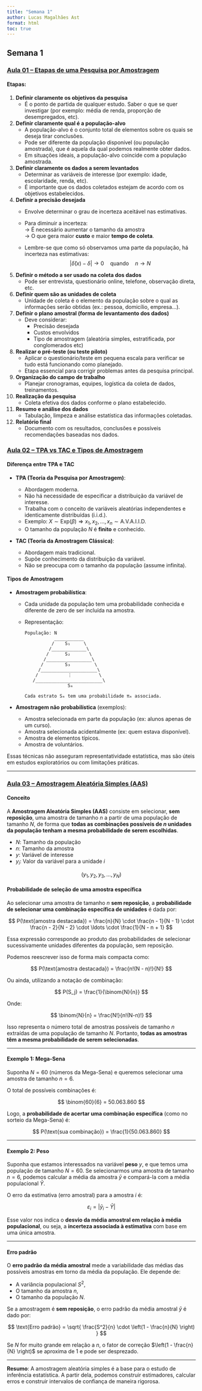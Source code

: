 ```yaml
---
title: "Semana 1"
author: Lucas Magalhães Ast
format: html
toc: true
---
```


## Semana 1

### [Aula 01 – Etapas de uma Pesquisa por Amostragem](https://youtu.be/mu8u93fDKCY?si=sPKq5nXEBOyEkaAr)

#### Etapas:

1. **Definir claramente os objetivos da pesquisa**  
   - É o ponto de partida de qualquer estudo. Saber o que se quer investigar (por exemplo: média de renda, proporção de desempregados, etc).

2. **Definir claramente qual é a população-alvo**  
   - A população-alvo é o conjunto total de elementos sobre os quais se deseja tirar conclusões.
   - Pode ser diferente da população disponível (ou população amostrada), que é aquela da qual podemos realmente obter dados.
   - Em situações ideais, a população-alvo coincide com a população amostrada.

3. **Definir claramente os dados a serem levantados**  
   - Determinar as variáveis de interesse (por exemplo: idade, escolaridade, renda, etc).
   - É importante que os dados coletados estejam de acordo com os objetivos estabelecidos.

4. **Definir a precisão desejada**  
   - Envolve determinar o grau de incerteza aceitável nas estimativas.
   - Para diminuir a incerteza:  
     → É necessário aumentar o tamanho da amostra  
     → O que gera maior **custo** e maior **tempo de coleta**.

   - Lembre-se que como só observamos uma parte da população, há incerteza nas estimativas:
     $$
     |\hat{\delta}(x) - \delta| \rightarrow 0 \quad \text{quando} \quad n \rightarrow N
     $$

5. **Definir o método a ser usado na coleta dos dados**  
   - Pode ser entrevista, questionário online, telefone, observação direta, etc.

6. **Definir quem são as unidades de coleta**  
   - Unidade de coleta é o elemento da população sobre o qual as informações serão obtidas (ex.: pessoa, domicílio, empresa...).

7. **Definir o plano amostral (forma de levantamento dos dados)**  
   - Deve considerar:
     - Precisão desejada
     - Custos envolvidos
     - Tipo de amostragem (aleatória simples, estratificada, por conglomerados etc)

8. **Realizar o pré-teste (ou teste piloto)**  
   - Aplicar o questionário/teste em pequena escala para verificar se tudo está funcionando como planejado.
   - Etapa essencial para corrigir problemas antes da pesquisa principal.

9. **Organização do campo de trabalho**  
   - Planejar cronogramas, equipes, logística da coleta de dados, treinamentos.

10. **Realização da pesquisa**  
    - Coleta efetiva dos dados conforme o plano estabelecido.

11. **Resumo e análise dos dados**  
    - Tabulação, limpeza e análise estatística das informações coletadas.

12. **Relatório final**  
    - Documento com os resultados, conclusões e possíveis recomendações baseadas nos dados.

### [Aula 02 – TPA vs TAC e Tipos de Amostragem](https://youtu.be/VQK31xRYBRw?si=1zXfGslafvbTlMwN)

#### Diferença entre TPA e TAC

* **TPA (Teoria da Pesquisa por Amostragem)**:

  * Abordagem moderna.
  * Não há necessidade de especificar a distribuição da variável de interesse.
  * Trabalha com o conceito de variáveis aleatórias independentes e identicamente distribuídas (i.i.d.).
  * Exemplo: $X \sim \text{Exp}(\beta) \Rightarrow x_1, x_2, \ldots, x_n \sim \text{A.V.A.I.I.D.}$
  * O tamanho da população $N$ é **finito** e conhecido.

* **TAC (Teoria da Amostragem Clássica)**:

  * Abordagem mais tradicional.
  * Supõe conhecimento da distribuição da variável.
  * Não se preocupa com o tamanho da população (assume infinita).

#### Tipos de Amostragem

* **Amostragem probabilística**:

  * Cada unidade da população tem uma probabilidade conhecida e diferente de zero de ser incluída na amostra.
  * Representação:

    ```
    População: N
               ___________
              /    S₁     \
             /_____________\
            /      S₂       \
           /_________________\
          /        S₃         \
         /_____________________\
        /           ⋮          \
       /_________________________\
                    Sₘ

    Cada estrato Sₘ tem uma probabilidade πₘ associada.
    ```

* **Amostragem não probabilística** (exemplos):

  * Amostra selecionada em parte da população (ex: alunos apenas de um curso).
  * Amostra selecionada acidentalmente (ex: quem estava disponível).
  * Amostra de elementos típicos.
  * Amostra de voluntários.

Essas técnicas não asseguram representatividade estatística, mas são úteis em estudos exploratórios ou com limitações práticas.

---

### [Aula 03 – Amostragem Aleatória Simples (AAS)](https://youtu.be/jz1iTGsHaAo?si=4dHznR1hL-LW42_L)

#### Conceito

A **Amostragem Aleatória Simples (AAS)** consiste em selecionar, **sem reposição**, uma amostra de tamanho $n$ a partir de uma população de tamanho $N$, de forma que **todas as combinações possíveis de $n$ unidades da população tenham a mesma probabilidade de serem escolhidas**.

- $N$: Tamanho da população  
- $n$: Tamanho da amostra  
- $y$: Variável de interesse  
- $y_i$: Valor da variável para a unidade $i$

$$
(y_1, y_2, y_3, \dots, y_N)
$$

#### Probabilidade de seleção de uma amostra específica

Ao selecionar uma amostra de tamanho $n$ **sem reposição**, a **probabilidade de selecionar uma combinação específica de unidades** é dada por:

$$
P(\text{amostra destacada}) = \frac{n}{N} \cdot \frac{n - 1}{N - 1} \cdot \frac{n - 2}{N - 2} \cdot \ldots \cdot \frac{1}{N - n + 1}
$$

Essa expressão corresponde ao produto das probabilidades de selecionar sucessivamente unidades diferentes da população, sem reposição.

Podemos reescrever isso de forma mais compacta como:

$$
P(\text{amostra destacada}) = \frac{n!(N - n)!}{N!}
$$

Ou ainda, utilizando a notação de combinação:

$$
P(S_j) = \frac{1}{\binom{N}{n}}
$$

Onde:

$$
\binom{N}{n} = \frac{N!}{n!(N-n)!}
$$

Isso representa o número total de amostras possíveis de tamanho $n$ extraídas de uma população de tamanho $N$. Portanto, **todas as amostras têm a mesma probabilidade de serem selecionadas**.

---

#### Exemplo 1: Mega-Sena

Suponha $N = 60$ (números da Mega-Sena) e queremos selecionar uma amostra de tamanho $n = 6$.

O total de possíveis combinações é:

$$
\binom{60}{6} = 50.063.860
$$

Logo, a **probabilidade de acertar uma combinação específica** (como no sorteio da Mega-Sena) é:

$$
P(\text{sua combinação}) = \frac{1}{50.063.860}
$$

---

#### Exemplo 2: Peso

Suponha que estamos interessados na variável **peso** $y$, e que temos uma população de tamanho $N = 60$. Se selecionarmos uma amostra de tamanho $n = 6$, podemos calcular a média da amostra $\bar{y}$ e compará-la com a média populacional $\bar{Y}$.

O erro da estimativa (erro amostral) para a amostra $i$ é:

$$
\varepsilon_i = |\bar{y}_i - \bar{Y}|
$$

Esse valor nos indica o **desvio da média amostral em relação à média populacional**, ou seja, a **incerteza associada à estimativa** com base em uma única amostra.

---

#### Erro padrão

O **erro padrão da média amostral** mede a variabilidade das médias das possíveis amostras em torno da média da população. Ele depende de:

- A variância populacional $S^2$,
- O tamanho da amostra $n$,
- O tamanho da população $N$.

Se a amostragem é **sem reposição**, o erro padrão da média amostral $\bar{y}$ é dado por:

$$
\text{Erro padrão} = \sqrt{ \frac{S^2}{n} \cdot \left(1 - \frac{n}{N} \right) }
$$

Se $N$ for muito grande em relação a $n$, o fator de correção $\left(1 - \frac{n}{N} \right)$ se aproxima de 1 e pode ser desprezado.

---

**Resumo**: A amostragem aleatória simples é a base para o estudo de inferência estatística. A partir dela, podemos construir estimadores, calcular erros e construir intervalos de confiança de maneira rigorosa.
